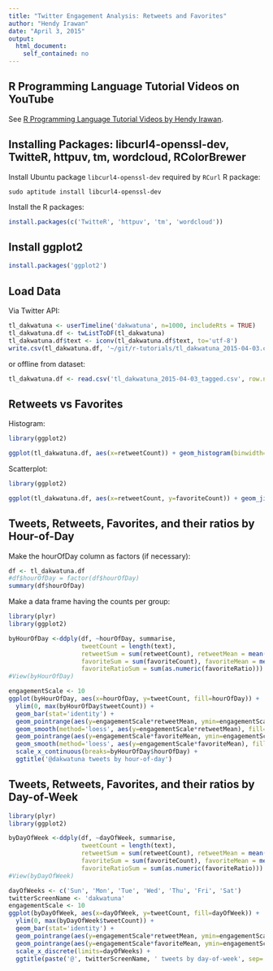 ```yaml
---
title: "Twitter Engagement Analysis: Retweets and Favorites"
author: "Hendy Irawan"
date: "April 3, 2015"
output:
  html_document:
    self_contained: no
---
```


## R Programming Language Tutorial Videos on YouTube

See [R Programming Language Tutorial Videos by Hendy Irawan](https://www.youtube.com/playlist?list=PLKF12aQHzSaN6i1mz2a1Sg2DIKsXHlVmE).

## Installing Packages: libcurl4-openssl-dev, TwitteR, httpuv, tm, wordcloud, RColorBrewer

Install Ubuntu package `libcurl4-openssl-dev` required by `RCurl` R package:

```
sudo aptitude install libcurl4-openssl-dev
```

Install the R packages:

```r
install.packages(c('TwitteR', 'httpuv', 'tm', 'wordcloud'))
```

## Install ggplot2

```r
install.packages('ggplot2')
```

## Load Data

Via Twitter API:

```r
tl_dakwatuna <- userTimeline('dakwatuna', n=1000, includeRts = TRUE)
tl_dakwatuna.df <- twListToDF(tl_dakwatuna)
tl_dakwatuna.df$text <- iconv(tl_dakwatuna.df$text, to='utf-8')
write.csv(tl_dakwatuna.df, '~/git/r-tutorials/tl_dakwatuna_2015-04-03.csv')
```

or offline from dataset:

```r
tl_dakwatuna.df <- read.csv('tl_dakwatuna_2015-04-03_tagged.csv', row.names=1)
```

## Retweets vs Favorites

Histogram:

```r
library(ggplot2)

ggplot(tl_dakwatuna.df, aes(x=retweetCount)) + geom_histogram(binwidth=0.1, fill='green') + geom_smooth(stat='bin', binwidth=0.1, colour='darkgreen') + geom_histogram(aes(x=favoriteCount), fill='blue', binwidth=0.1, alpha=0.5) + scale_x_log10() + ggtitle('@dakwatuna engagement')
```

Scatterplot:

```r
library(ggplot2)

ggplot(tl_dakwatuna.df, aes(x=retweetCount, y=favoriteCount)) + geom_jitter() + scale_x_log10() + scale_y_log10() + ggtitle('@dakwatuna retweets vs favorites')
```

## Tweets, Retweets, Favorites, and their ratios by Hour-of-Day

Make the hourOfDay column as factors (if necessary):

```r
df <- tl_dakwatuna.df
#df$hourOfDay = factor(df$hourOfDay)
summary(df$hourOfDay)
```

Make a data frame having the counts per group:

```r
library(plyr)
library(ggplot2)

byHourOfDay <-ddply(df, ~hourOfDay, summarise,
                    tweetCount = length(text),
                    retweetSum = sum(retweetCount), retweetMean = mean(retweetCount), retweetSd = sd(retweetCount), retweetMax = max(retweetCount),
                    favoriteSum = sum(favoriteCount), favoriteMean = mean(favoriteCount), favoriteSd = sd(favoriteCount), favoriteMax = max(favoriteCount),
                    favoriteRatioSum = sum(as.numeric(favoriteRatio)))
#View(byHourOfDay)

engagementScale <- 10
ggplot(byHourOfDay, aes(x=hourOfDay, y=tweetCount, fill=hourOfDay)) + 
  ylim(0, max(byHourOfDay$tweetCount)) +
  geom_bar(stat='identity') + 
  geom_pointrange(aes(y=engagementScale*retweetMean, ymin=engagementScale*pmax(retweetMean-retweetSd, 0), ymax=engagementScale*(retweetMean+retweetSd), size=favoriteRatioSum), color='green') +
  geom_smooth(method='loess', aes(y=engagementScale*retweetMean), fill='green', color='green') +
  geom_pointrange(aes(y=engagementScale*favoriteMean, ymin=engagementScale*pmax(favoriteMean-favoriteSd, 0), ymax=engagementScale*(favoriteMean+favoriteSd)), size=1, stat='identity', color='orange') +
  geom_smooth(method='loess', aes(y=engagementScale*favoriteMean), fill='orange', color='orange') +
  scale_x_continuous(breaks=byHourOfDay$hourOfDay) +
  ggtitle('@dakwatuna tweets by hour-of-day')
```

## Tweets, Retweets, Favorites, and their ratios by Day-of-Week

```r
library(plyr)
library(ggplot2)

byDayOfWeek <-ddply(df, ~dayOfWeek, summarise,
                    tweetCount = length(text),
                    retweetSum = sum(retweetCount), retweetMean = mean(retweetCount), retweetSd = sd(retweetCount), retweetMax = max(retweetCount),
                    favoriteSum = sum(favoriteCount), favoriteMean = mean(favoriteCount), favoriteSd = sd(favoriteCount), favoriteMax = max(favoriteCount),
                    favoriteRatioSum = sum(as.numeric(favoriteRatio)))
#View(byDayOfWeek)

dayOfWeeks <- c('Sun', 'Mon', 'Tue', 'Wed', 'Thu', 'Fri', 'Sat')
twitterScreenName <- 'dakwatuna'
engagementScale <- 10
ggplot(byDayOfWeek, aes(x=dayOfWeek, y=tweetCount, fill=dayOfWeek)) + 
  ylim(0, max(byDayOfWeek$tweetCount)) +
  geom_bar(stat='identity') + 
  geom_pointrange(aes(y=engagementScale*retweetMean, ymin=engagementScale*pmax(retweetMean-retweetSd, 0), ymax=engagementScale*(retweetMean+retweetSd), size=favoriteRatioSum), color='green') +
  geom_pointrange(aes(y=engagementScale*favoriteMean, ymin=engagementScale*pmax(favoriteMean-favoriteSd, 0), ymax=engagementScale*(favoriteMean+favoriteSd)), size=1, stat='identity', color='orange') +
  scale_x_discrete(limits=dayOfWeeks) +
  ggtitle(paste('@', twitterScreenName, ' tweets by day-of-week', sep=''))
```
